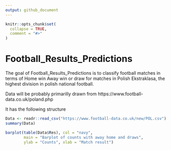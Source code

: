 ```yaml
---
output: github_document
---
```


<!-- README.md is generated from README.Rmd. Please edit that file -->

```r
knitr::opts_chunk$set(
  collapse = TRUE,
  comment = "#>"
)
```

# Football_Results_Predictions

The goal of Football_Results_Predictions is to classify football matches in terms of Home win Away win or draw for matches in Polish Ekstraklasa, the highest division in polish national football.

Data will be probably primarilly drawn from https://www.football-data.co.uk/poland.php

It has the following structure

```r
Data <- readr::read_csv("https://www.football-data.co.uk/new/POL.csv")
summary(Data)
```


```r
barplot(table(Data$Res), col = "navy", 
        main = "Barplot of counts with away home and draws",
        ylab = "Counts", xlab = "Match result")
```

